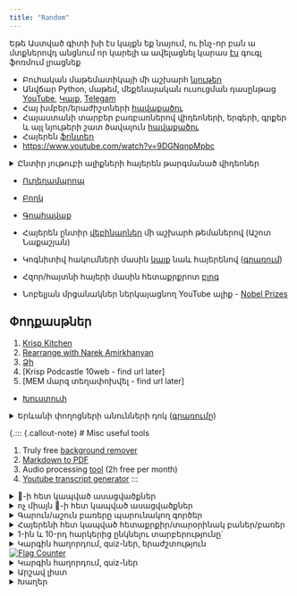 ```yaml
---
title: "Random" 
---
```


Եթե Աստված գիտի խի էս կայքն եք նայում, ու ինչ-որ բան ա մտքներովդ անցնում որ կարելի ա ավելացնել կարաս [էս](https://forms.gle/t7vc8Q75BiNV7NNj6) գուգլ ֆոռմում լրացնեք

- Բուհական մաթեմատիկայի մի աշխարհ [նյութեր](https://mathteam.notion.site/)
- Անվճար Python, մաթեմ, մեքենայական ուսուցման դասընթաց [YouTube](https://www.youtube.com/@MetricAcademy), [Կայք](https://hayktarkhanyan.github.io/python_math_ml_course/), [Telegam](https://t.me/metric_academy)
- Հայ խմբեր/երաժիշտների [հավաքածու](https://docs.google.com/spreadsheets/d/1rMq3hJ4jcJ6t0G0rmsYICY7XmiLYM7hCxq58cD8XPyE/edit?gid=0#gid=0)
- Հայաստանի տարբեր բառբառներով վիդեոների, երգերի, գրքեր և այլ նյութերի շատ ծավալուն [հավաքածու](https://www.reddit.com/r/armenia/comments/rz82tq/armenian_dialects_appreciation_post_%D5%B0%D5%A1%D5%B5%D6%80%D5%A5%D5%B6%D5%A5%D5%A1%D5%B6/?share_id=GtVtdAqusrCQWQATxR80i&utm_content=1&utm_medium=android_app&utm_name=androidcss&utm_source=share&utm_term=1)
- Հայերեն [ֆոնտեր](https://fonter.am/hy/fonts?sortby=popular)
- [https://www.youtube.com/watch?v=9DGNqnpMpbc](https://www.youtube.com/watch?v=9DGNqnpMpbc)

<details>
<summary>Ընտիր յութուբի ալիքների հայերեն թարգմանած վիդեոներ</summary>

1. Veritasium-ի վիդեոները հայերենով - [Բանական](https://www.youtube.com/@banakan.science)
2. TedEd և ոչ միայն - [Գիտադարան](https://www.youtube.com/@gitadarann/videos)
3. TedEd և ոչ միայն (ԱԲ փոդքասթ) - [Cassette](https://www.youtube.com/@casseteai/videos)
4. ScienceClic և ոչ միայն - [Aree](https://www.youtube.com/@areeeducationalcenter)
5. Խառը - [Հետաքրքիրը հայերենով](https://www.youtube.com/@interestinginArmenian)
6. 3blue1brown - [3blue1brown հայերեն](https://www.youtube.com/@3blue1brown12)
</details>

- [Ուղեղամպրոպ](https://www.youtube.com/@UgheghAmprop)
- [Բողկ](https://www.youtube.com/@%D5%A2%D5%B8%D5%B2%D5%AF)
- [Գրահավաք](https://www.grahavak.com/)

- Հայերեն ընտիր [վեբինարներ](https://www.youtube.com/watch?v=FUtc6NEtPWo) մի աշխարհ թեմաներով (Աշոտ Նաքաշյան)
- Կոգնիտիվ հակումների մասին [կայք](https://keepsimple.io/hy/uxcore) նաև հայերենով ([գրառում](https://www.linkedin.com/feed/update/urn:li:activity:7319985758126104577/))
- Հզոր/հայտնի հայերի մասին հետաքրքրոտ [բլոգ](https://www.aratherat.com/blogs/home-page?page=1)
- Նոբելյան մրցանակներ ներկայացնող YouTube ալիք - [Nobel Prizes](https://www.youtube.com/@nobelprizes)

::: {.callout-note}
# Փոդքասթներ

1. [Krisp Kitchen](https://www.youtube.com/@krisp.kitchen)
2. [Rearrange with Narek Amirkhanyan](https://www.youtube.com/@rearrange)
3. [Ձի](https://www.youtube.com/@dzi.podcast5308)
4. [Krisp Podcastle 10web - find url later]
5. [MEM մարզ տեղափոխվել - find url later]

:::


- [Խուստուփ](https://www.facebook.com/reel/1066184332076395/?mibextid=rS40aB7S9Ucbxw6v)

<details>
<summary>Երևանի փողոցների անունների դոկ ([գրառումը](https://www.linkedin.com/posts/bakhshi99_your-connected-workspace-for-wiki-docs-activity-7308157790693326849-FFf2/?utm_source=social_share_send&utm_medium=android_app&rcm=ACoAACfEEskB3jN4zsREH0BuleaNU40MOOLaNiw&utm_campaign=copy_link))</summary>
- 📌 Ահա [լինքը](https://steadfast-salamander-ea8.notion.site/1b9caa439173808e9445cf0bc847f79a)
- 📄 [PDF տարբերակը](https://drive.google.com/file/d/1HCY1uLiHClP_2gZDqKFmV6PqgembC0-1/view?usp=sharing)
- 🗺 [Քարտեզը](https://yandex.eu/maps/?ll=44.726270%2C40.268065&mode=usermaps&source=constructorLink&um=constructor%3A122e61f1134fd17bfa7543b9dd28c2d4f7322d4f7aa7c1a3d5fc3d992a50c216&z=11)
- 📄 [PDF տարբերակը նկարներով](https://drive.google.com/file/d/1lNGP96qAdIm_FWn73HmWITvbaDBaMs8e/view) (պետք է ներբեռնեք)
</details>

{.::: {.callout-note}
# Misc useful tools

1. Truly free [background remover](https://www.photiu.ai/background-remover)
2. [Markdown to PDF](https://apitemplate.io/pdf-tools/convert-markdown-to-pdf/)
3. Audio processing [tool](https://auphonic.com/landing) (2h free per month)
4. [Youtube transcript generator](https://blogfox.ai/youtube-chapter-generator)
:::


<details>
<summary>🫏-ի հետ կապված ասացվածքներ</summary>
1. Էշը կերել, պոչը մնացել
2. Էշ մի սատկի, գարուն ա գալիս
3. Էշը ցեխից հանել
4. Էշի ականջին քնած
5. Էշն ինչ գիտի նուշը ինչ ա
6. Էշ ա, բայց դե մեր էշն ա
</details>

<details>
<summary>ոչ միայն 🫏-ի հետ կապված ասացվածքներ</summary>
[**հավաքածու**](https://hy.m.wikiquote.org/wiki/%D5%80%D5%A1%D5%B5%D5%AF%D5%A1%D5%AF%D5%A1%D5%B6_%D5%A1%D5%BC%D5%A1%D5%AE%D5%B6%D5%A5%D6%80#top)

1. Մի ծաղկով գարուն չի գա
2. Ուրիշի հարսի տուտուզով փեսուն լավություն անել  
3. Մտնել մատի ու մատանու արանքը
4. Իմ սև սիրտ քո վարդագույն տռուսիկ
5. Կարմիր կովը կաշին չի փոխում
6. Ոչմի լավ գործ անպատիժ չի մնում
7. Թան էլ չէ, փրթած մածուն
</details>

<details>
<summary>Գարուն/աշուն բառերը պարունակող գործեր</summary>

1. [Կոմիտաս, դաշնամուր, գարուն ա]()
2. [Արաքս - Կոմիտաս, գարուն ա](https://youtu.be/x8lKHFaWFWs?si=RNHArnbV18jqOa99)
3. 
</details>

<details>
<summary>Հայերենի հետ կապված հետաքրքիր/տարօրինակ բաներ/բառեր</summary>

1. "Վաղը չէ մյուս օրը" - not tomorrow but the day after
2. Թրաշով ու անթրաշը նույն բանն են նշանակում։ Նաև "կլպած" ու "անկպլեպ"-ը բայց էդ նենց եսիմինչ չի։
</details>


<details>
<summary>1-ին և 10-րդ հարկերից ընկնելու տարբերությունը`</summary>
10-րդ հարկից - Աաաաա՜, դը'խկ,  
1-ին հարկից - Դը'խկ, աաաաա՜
</details>

<details>
<summary>Կարգին հաղորդում, quiz-ներ, երաժշտություն</summary>

1. [1](https://docs.google.com/forms/d/e/1FAIpQLSd99rjjFwKas8vIiVTdfkXuIYJblKN2qct-e05BztBMiT9M5Q/viewform)
2. [2](https://docs.google.com/forms/d/e/1FAIpQLSeXV2r44kmyRNtMkaBxshS86ZHSVP_9Hft_E26Pkug3-ZhnNg/viewform)
3. [3](https://docs.google.com/forms/d/e/1FAIpQLSfKV-wC1fh043B3UffO1qgLAITHXrRyutlrquZQMu7DIKtsHw/viewform)
4. [4](https://docs.google.com/forms/d/e/1FAIpQLSe_3NBgJwXichYb1b9dyyzye-8MWgcyJNKYTSCdVbYDlhM8aA/viewform)
5. [Երգերի փլեյլիստ](https://www.youtube.com/playlist?list=PL8sh2VJuXs-t-FQZ4OkeQdBCFqwJWCNQP)
</details>

```{=html}
<a href="https://www.flagcounter.me/details/fM5"><img src="https://www.flagcounter.me/fM5/" alt="Flag Counter"></a>
```
<details>
<summary>Կարգին հաղորդում, quiz-ներ</summary>
1. [1](https://docs.google.com/forms/d/e/1FAIpQLSd99rjjFwKas8vIiVTdfkXuIYJblKN2qct-e05BztBMiT9M5Q/viewform)
2. [2](https://docs.google.com/forms/d/e/1FAIpQLSeXV2r44kmyRNtMkaBxshS86ZHSVP_9Hft_E26Pkug3-ZhnNg/viewform)
3. [3](https://docs.google.com/forms/d/e/1FAIpQLSfKV-wC1fh043B3UffO1qgLAITHXrRyutlrquZQMu7DIKtsHw/viewform)
4. [4](https://docs.google.com/forms/d/e/1FAIpQLSe_3NBgJwXichYb1b9dyyzye-8MWgcyJNKYTSCdVbYDlhM8aA/viewform)
</details>

<details>
<summary>Արշավ լիստ</summary>

[x] 1. Ջուր 1.5 լիտր
[x] 2. թեթև, չաղի սնունդ (բրդուջ-մրդուջ, պոպոկ-մոպոկ, խնձոր-մնձոր, բանան-մանան)
[x] 3. Անձրևիկ
[x] 4. Արևապաշտպան կռեմ
[x] 5. Եթե լիճ կա՝ պլավկի, սրբիչ
[] 6. Ֆանարիկ, սվիստոկ
[] 7. Սանտավիկ, ադվիլ, պեռեկիսь
[x] 8. Նասկի
[x] 9. Գլխարկ
[] 10. Արևային ակնող
[] 11. Powerbank
[] 12. Սեղանի խաղեր
[x] 13. Օպտիկական ակնոց
[x] 14. Շվեցարական
</details>

<details>
<summary>Խաղեր</summary>

- Մուուուուու
- Զաժիգալկա (որ հարցնու ես ինչ-որ բան ու պետք ա ըտեղի մարդկանցից մեկին ընտրեն ու զաժիգալկան փոխանցեն ու տենց)
- Այլ կերպ
- երկու ճիշտ մեկ սուտ
- Who am I?
- Contact
- Թղթի վրա գրել, նկարել իրար փոխանցելով (փչացած հեռախոսի կարգի)


- Մաֆիա

- Warewolf
- Ռումմի Կուբ
- Դաբբլս

- Դիպլոմատ
- Դուռակ
</details>